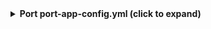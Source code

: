 <details>

<summary><b> Port port-app-config.yml (click to expand) </b></summary>

```yaml showLineNumbers
resources:
  - kind: folder
    selector:
      query: "true" # JQ boolean query. If evaluated to false - skip syncing the object.
      folders: # Specify the repositories and folders to include under this relative path.
        - path: apps/* # Relative path to the folders within the repositories.
          repos: # List of repositories to include folders from.
            - name: backend-service
              branch: main
            - name: frontend-service # if you don't specify a branch, we'll use the repository's default branch
    port:
      entity:
        mappings:
          identifier: .folder.path | split("/") | last
          title: .folder.path | split("/") | last
          blueprint: '"githubRepository"'
          properties:
            url: .__repository.html_url + "/tree/" + .__repository.default_branch  + "/" + .folder.path
            readme: file://README.md
```

</details>
